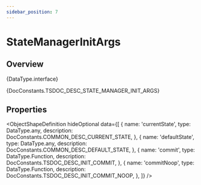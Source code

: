 ```yaml
---
sidebar_position: 7
---
```



# StateManagerInitArgs

## Overview

<TypeDisplay>{DataType.interface}</TypeDisplay>

<MarkdownWrapper>{DocConstants.TSDOC_DESC_STATE_MANAGER_INIT_ARGS}</MarkdownWrapper>

## Properties

<ObjectShapeDefinition
  hideOptional
  data={[
    {
      name: 'currentState',
      type: DataType.any,
      description: DocConstants.COMMON_DESC_CURRENT_STATE,
    },
    {
      name: 'defaultState',
      type: DataType.any,
      description: DocConstants.COMMON_DESC_DEFAULT_STATE,
    },
    {
      name: 'commit',
      type: DataType.Function,
      description: DocConstants.TSDOC_DESC_INIT_COMMIT,
    },
    {
      name: 'commitNoop',
      type: DataType.Function,
      description: DocConstants.TSDOC_DESC_INIT_COMMIT_NOOP,
    },
  ]} 
/>
